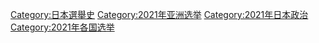 [[Category:日本選舉史|Category:日本選舉史]]
[[Category:2021年亚洲选举|Category:2021年亚洲选举]]
[[Category:2021年日本政治|Category:2021年日本政治]]
[[Category:2021年各国选举|Category:2021年各国选举]]